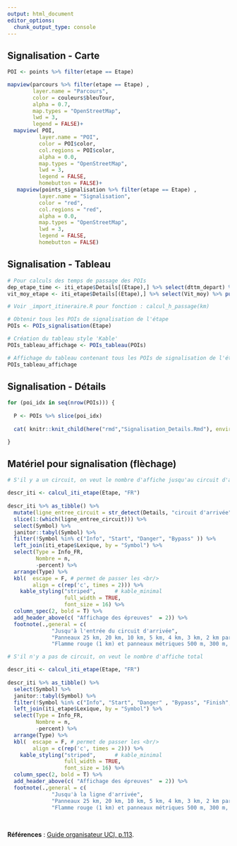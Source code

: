 ```yaml
---
output: html_document
editor_options: 
  chunk_output_type: console
---
```


## Signalisation - Carte

```r

POI <- points %>% filter(etape == Etape)

mapview(parcours %>% filter(etape == Etape) ,
        layer.name = "Parcours",
        color = couleurs$bleuTour,
        alpha = 0.7,
        map.types = "OpenStreetMap",
        lwd = 3,
        legend = FALSE)+
  mapview( POI,
          layer.name = "POI",
          color = POI$color,
          col.regions = POI$color,
          alpha = 0.0,
          map.types = "OpenStreetMap",
          lwd = 3,
          legend = FALSE,
          homebutton = FALSE)+
   mapview(points_signalisation %>% filter(etape == Etape) ,
          layer.name = "Signalisation",
          color = "red",
          col.regions = "red",
          alpha = 0.0,
          map.types = "OpenStreetMap",
          lwd = 3,
          legend = FALSE,
          homebutton = FALSE)

```


## Signalisation - Tableau

```r

# Pour calculs des temps de passage des POIs
dep_etape_time <- iti_etape$Details[(Etape),] %>% select(dttm_depart) %>% pull()
vit_moy_etape <- iti_etape$Details[(Etape),] %>% select(Vit_moy) %>% pull()

# Voir _import_itineraire.R pour fonction : calcul_h_passage(km)

# Obtenir tous les POIs de signalisation de l'étape
POIs <- POIs_signalisation(Etape)

# Création du tableau style 'Kable'
POIs_tableau_affichage <- POIs_tableau(POIs)

# Affichage du tableau contenant tous les POIs de signalisation de l'étape
POIs_tableau_affichage

```


## Signalisation - Détails

```r


for (poi_idx in seq(nrow(POIs))) {
  
  P <- POIs %>% slice(poi_idx)
  
  cat( knitr::knit_child(here("rmd","Signalisation_Details.Rmd"), envir = environment(), quiet = TRUE))

}

```


## Matériel pour signalisation (flèchage)

```r

# S'il y a un circuit, on veut le nombre d'affiche jusqu'au circuit d'arrivée

descr_iti <- calcul_iti_etape(Etape, "FR")
  
descr_iti %>% as_tibble() %>% 
  mutate(ligne_entree_circuit = str_detect(Details, "circuit d'arrivée" )) %>% 
  slice(1:(which(ligne_entree_circuit))) %>%
  select(Symbol) %>% 
  janitor::tabyl(Symbol) %>% 
  filter(!Symbol %in% c("Info", "Start", "Danger", "Bypass" )) %>% 
  left_join(iti_etape$Lexique, by = "Symbol") %>% 
  select(Type = Info_FR,
         Nombre = n,
         -percent) %>% 
  arrange(Type) %>% 
  kbl(  escape = F, # permet de passer les <br/>
        align = c(rep('c', times = 2))) %>% 
    kable_styling("striped",      # kable_minimal
                  full_width = TRUE, 
                  font_size = 16) %>% 
  column_spec(2, bold = T) %>% 
  add_header_above(c( "Affichage des épreuves"  = 2)) %>% 
  footnote(.,general = c(
              "Jusqu'à l'entrée du circuit d'arrivée",
              "Panneaux 25 km, 20 km, 10 km, 5 km, 4 km, 3 km, 2 km par équipe route (Maurice)",
              "Flamme rouge (1 km) et panneaux métriques 500 m, 300 m, 200 m, 150 m, 100 m, 50 m à installer par l'équipe en ville"))
```


```r

# S'il n'y a pas de circuit, on veut le nombre d'affiche total

descr_iti <- calcul_iti_etape(Etape, "FR")
  
descr_iti %>% as_tibble() %>% 
  select(Symbol) %>% 
  janitor::tabyl(Symbol) %>% 
  filter(!Symbol %in% c("Info", "Start", "Danger" , "Bypass", "Finish", "Bell")) %>% 
  left_join(iti_etape$Lexique, by = "Symbol") %>% 
  select(Type = Info_FR,
         Nombre = n,
         -percent) %>% 
  arrange(Type) %>% 
  kbl(  escape = F, # permet de passer les <br/>
        align = c(rep('c', times = 2))) %>% 
    kable_styling("striped",      # kable_minimal
                  full_width = TRUE, 
                  font_size = 16) %>% 
  column_spec(2, bold = T) %>% 
  add_header_above(c( "Affichage des épreuves"  = 2)) %>% 
  footnote(.,general = c(
              "Jusqu'à la ligne d'arrivée",
              "Panneaux 25 km, 20 km, 10 km, 5 km, 4 km, 3 km, 2 km par équipe route (Maurice)",
              "Flamme rouge (1 km) et panneaux métriques 500 m, 300 m, 200 m, 150 m, 100 m, 50 m à installer par l'équipe en ville"))
```

<br/>

**Références** : <a href="https://downloads.ctfassets.net/761l7gh5x5an/7qhUGLmnseEMGg95GQnF1V/4228000a541888393810a793e2e16a50/uci-guide-orga-epreuve-road-2021-fra.pdf#page=115" target="_blank">Guide organisateur UCI, p.113</a>.
